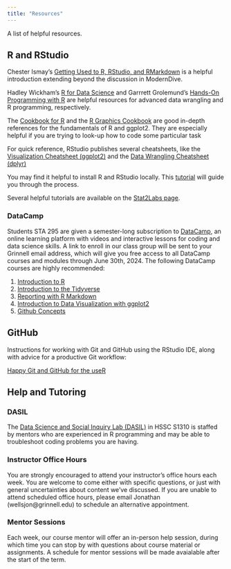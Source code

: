 ```yaml
---
title: "Resources"
---
```


A list of helpful resources.

  
## R and RStudio

Chester Ismay's [Getting Used to R, RStudio, and RMarkdown](https://ismayc.github.io/rbasics-book/index.html) is a helpful introduction extending beyond the discussion in ModernDive.

Hadley Wickham's [R for Data Science](https://r4ds.had.co.nz/introduction.html) and Garrrett Grolemund's [Hands-On Programming with R](https://rstudio-education.github.io/hopr/) are helpful resources for advanced data wrangling and R programming, respectively.

The [Cookbook for R](http://www.cookbook-r.com/) and the [R Graphics Cookbook](https://r-graphics.org/) are good in-depth references for the fundamentals of R and ggplot2. They are especially helpful if you are trying to look-up how to code some particular task

For quick reference, RStudio publishes several cheatsheets, like the [Visualization Cheatsheet (ggplot2)](http://www.rstudio.com/wp-content/uploads/2015/12/ggplot2-cheatsheet-2.0.pdf) and the [Data Wrangling Cheatsheet (dplyr)](http://www.rstudio.com/wp-content/uploads/2015/02/data-wrangling-cheatsheet.pdf)

You may find it helpful to install R and RStudio locally. This [tutorial](http://www.reed.edu/data-at-reed/software/R/r_studio.html) will guide you through the process.

Several helpful tutorials are available on the [Stat2Labs page](https://stat2labs.sites.grinnell.edu/RTutorials.html). 

### DataCamp

Students STA 295 are given a semester-long subscription to [DataCamp](https://www.datacamp.com/), an online learning platform with videos and interactive lessons for coding and data science skills. A link to enroll in our class group will be sent to your Grinnell email address, which will give you free access to all DataCamp courses and modules through June 30th, 2024. The following DataCamp courses are highly recommended:

1. [Introduction to R](https://app.datacamp.com/learn/courses/free-introduction-to-r)
2. [Introduction to the Tidyverse](https://app.datacamp.com/learn/courses/introduction-to-the-tidyverse)
3. [Reporting with R Markdown](https://app.datacamp.com/learn/courses/reporting-with-rmarkdown)
4. [Introduction to Data Visualization with ggplot2](https://app.datacamp.com/learn/courses/introduction-to-data-visualization-with-ggplot2)
5. [Github Concepts](https://app.datacamp.com/learn/courses/github-concepts)



## GitHub

Instructions for working with Git and GitHub using the RStudio IDE, along with advice for a productive Git workflow:

[Happy Git and GitHub for the useR](http://happygitwithr.com/)



## Help and Tutoring

###  DASIL

The [Data Science and Social Inquiry Lab (DASIL)](https://www.grinnell.edu/academics/resources/data-inquiry-lab) in HSSC S1310 is staffed by mentors who are experienced in R programming and may be able to troubleshoot coding problems you are having.



### Instructor Office Hours
 
You are strongly encouraged to attend your instructor's office hours each week. You are welcome to come either with specific questions, or just with general uncertainties about content we've discussed. If you are unable to attend scheduled office hours, please email Jonathan (wellsjon@grinnell.edu) to schedule an alternative appointment.

### Mentor Sessions
 
Each week, our course mentor will offer an in-person help session, during which time you can stop by with questions about course material or assignments. A schedule for mentor sessions will be made avaialable after the start of the term.
